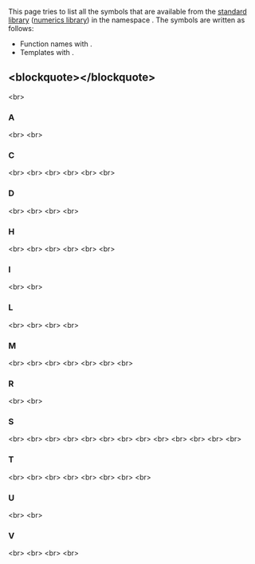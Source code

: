 {{title|std::linalg Symbol Index}}
{{cpp/symbol index/navbar}}

This page tries to list all the symbols that are available from the [[cpp/standard library|standard library]] ([[cpp/numeric|numerics library]]) in the namespace {{c|std::linalg}}. The symbols are written as follows:
* Function names with {{tt|()}}.
* Templates with {{tt|&lt;&gt;}}.

==&lt;blockquote&gt;{{tt|[[#A|A]]  [[#C|C]]  [[#D|D]]  [[#H|H]]  [[#I|I]]  [[#L|L]]  [[#M|M]]  [[#R|R]]  [[#S|S]]  [[#T|T]]  [[#U|U]]  [[#V|V]] }}&lt;/blockquote&gt;==
&lt;br&gt;

===A===
{{ltpf|cpp/numeric/linalg/add}} {{mark since c++26}}&lt;br&gt;
{{ltpf|cpp/numeric/linalg/apply_givens_rotation}} {{mark since c++26}}&lt;br&gt;

===C===
{{ltt|cpp/numeric/linalg/storage_order_tags|column_major}} {{mark since c++26}}&lt;br&gt;
{{ltt|cpp/numeric/linalg/storage_order_tags|column_major_t}} {{mark since c++26}}&lt;br&gt;
{{ltpf|cpp/numeric/linalg/conjugate_transposed}} {{mark since c++26}}&lt;br&gt;
{{ltpf|cpp/numeric/linalg/conjugated}} {{mark since c++26}}&lt;br&gt;
{{ltp|cpp/numeric/linalg/conjugated_accessor}} {{mark since c++26}}&lt;br&gt;
{{ltpf|cpp/numeric/linalg/copy}} {{mark since c++26}}&lt;br&gt;

===D===
{{ltpf|cpp/numeric/linalg/dot}} {{mark since c++26}}&lt;br&gt;
{{ltpf|cpp/numeric/linalg/dotc}} {{mark since c++26}}&lt;br&gt;
{{ltt|cpp/numeric/linalg/diagonal_tags|explicit_diagonal}} {{mark since c++26}}&lt;br&gt;
{{ltt|cpp/numeric/linalg/diagonal_tags|explicit_diagonal_t}} {{mark since c++26}}&lt;br&gt;

===H===
{{ltpf|cpp/numeric/linalg/hermitian_matrix_product}} {{mark since c++26}}&lt;br&gt;
{{ltpf|cpp/numeric/linalg/hermitian_matrix_rank_1_update}} {{mark since c++26}}&lt;br&gt;
{{ltpf|cpp/numeric/linalg/hermitian_matrix_rank_2_update}} {{mark since c++26}}&lt;br&gt;
{{ltpf|cpp/numeric/linalg/hermitian_matrix_rank_2k_update}} {{mark since c++26}}&lt;br&gt;
{{ltpf|cpp/numeric/linalg/hermitian_matrix_rank_k_update}} {{mark since c++26}}&lt;br&gt;
{{ltpf|cpp/numeric/linalg/hermitian_matrix_vector_product}} {{mark since c++26}}&lt;br&gt;

===I===
{{ltt|cpp/numeric/linalg/diagonal_tags|implicit_unit_diagonal}} {{mark since c++26}}&lt;br&gt;
{{ltt|cpp/numeric/linalg/diagonal_tags|implicit_unit_diagonal_t}} {{mark since c++26}}&lt;br&gt;

===L===
{{ltp|cpp/numeric/linalg/layout_blas_packed}} {{mark since c++26}}&lt;br&gt;
{{ltt|cpp/numeric/linalg/layout_transpose}} {{mark since c++26}}&lt;br&gt;
{{ltt|cpp/numeric/linalg/triangle_tags|lower_triangle}} {{mark since c++26}}&lt;br&gt;
{{ltt|cpp/numeric/linalg/triangle_tags|lower_triangle_t}} {{mark since c++26}}&lt;br&gt;

===M===
{{ltpf|cpp/numeric/linalg/matrix_frob_norm}} {{mark since c++26}}&lt;br&gt;
{{ltpf|cpp/numeric/linalg/matrix_inf_norm}} {{mark since c++26}}&lt;br&gt;
{{ltpf|cpp/numeric/linalg/matrix_one_norm}} {{mark since c++26}}&lt;br&gt;
{{ltpf|cpp/numeric/linalg/matrix_product}} {{mark since c++26}}&lt;br&gt;
{{ltpf|cpp/numeric/linalg/matrix_rank_1_update}} {{mark since c++26}}&lt;br&gt;
{{ltpf|cpp/numeric/linalg/matrix_rank_1_update_c}} {{mark since c++26}}&lt;br&gt;
{{ltpf|cpp/numeric/linalg/matrix_vector_product}} {{mark since c++26}}&lt;br&gt;

===R===
{{ltt|cpp/numeric/linalg/storage_order_tags|row_major}} {{mark since c++26}}&lt;br&gt;
{{ltt|cpp/numeric/linalg/storage_order_tags|row_major_t}} {{mark since c++26}}&lt;br&gt;

===S===
{{ltpf|cpp/numeric/linalg/scale}} {{mark since c++26}}&lt;br&gt;
{{ltpf|cpp/numeric/linalg/scaled}} {{mark since c++26}}&lt;br&gt;
{{ltp|cpp/numeric/linalg/scaled_accessor}} {{mark since c++26}}&lt;br&gt;
{{ltpf|cpp/numeric/linalg/setup_givens_rotation}} {{mark since c++26}}&lt;br&gt;
{{ltp|cpp/numeric/linalg/setup_givens_rotation_result}} {{mark since c++26}}&lt;br&gt;
{{ltp|cpp/numeric/linalg/vector_sum_of_squares|sum_of_squares_result}} {{mark since c++26}}&lt;br&gt;
{{ltpf|cpp/numeric/linalg/swap_elements}} {{mark since c++26}}&lt;br&gt;
{{ltpf|cpp/numeric/linalg/symmetric_matrix_product}} {{mark since c++26}}&lt;br&gt;
{{ltpf|cpp/numeric/linalg/symmetric_matrix_rank_1_update}} {{mark since c++26}}&lt;br&gt;
{{ltpf|cpp/numeric/linalg/symmetric_matrix_rank_2_update}} {{mark since c++26}}&lt;br&gt;
{{ltpf|cpp/numeric/linalg/symmetric_matrix_rank_2k_update}} {{mark since c++26}}&lt;br&gt;
{{ltpf|cpp/numeric/linalg/symmetric_matrix_rank_k_update}} {{mark since c++26}}&lt;br&gt;
{{ltpf|cpp/numeric/linalg/symmetric_matrix_vector_product}} {{mark since c++26}}&lt;br&gt;

===T===
{{ltpf|cpp/numeric/linalg/transposed}} {{mark since c++26}}&lt;br&gt;
{{ltpf|cpp/numeric/linalg/triangular_matrix_product|triangular_matrix_left_product}} {{mark since c++26}}&lt;br&gt;
{{ltpf|cpp/numeric/linalg/triangular_matrix_matrix_solve|triangular_matrix_matrix_left_solve}} {{mark since c++26}}&lt;br&gt;
{{ltpf|cpp/numeric/linalg/triangular_matrix_matrix_solve|triangular_matrix_matrix_right_solve}} {{mark since c++26}}&lt;br&gt;
{{ltpf|cpp/numeric/linalg/triangular_matrix_product}} {{mark since c++26}}&lt;br&gt;
{{ltpf|cpp/numeric/linalg/triangular_matrix_product|triangular_matrix_right_product}} {{mark since c++26}}&lt;br&gt;
{{ltpf|cpp/numeric/linalg/triangular_matrix_vector_product}} {{mark since c++26}}&lt;br&gt;
{{ltpf|cpp/numeric/linalg/triangular_matrix_vector_solve}} {{mark since c++26}}&lt;br&gt;

===U===
{{ltt|cpp/numeric/linalg/triangle_tags|upper_triangle}} {{mark since c++26}}&lt;br&gt;
{{ltt|cpp/numeric/linalg/triangle_tags|upper_triangle_t}} {{mark since c++26}}&lt;br&gt;

===V===
{{ltpf|cpp/numeric/linalg/vector_abs_sum}} {{mark since c++26}}&lt;br&gt;
{{ltpf|cpp/numeric/linalg/vector_idx_abs_max}} {{mark since c++26}}&lt;br&gt;
{{ltpf|cpp/numeric/linalg/vector_sum_of_squares}} {{mark since c++26}}&lt;br&gt;
{{ltpf|cpp/numeric/linalg/vector_two_norm}} {{mark since c++26}}&lt;br&gt;